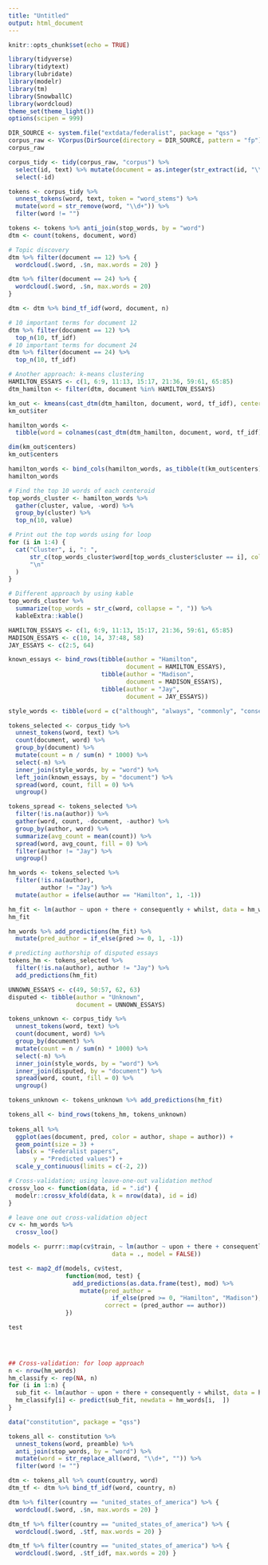 ```yaml
---
title: "Untitled"
output: html_document
---
```


```r
knitr::opts_chunk$set(echo = TRUE)
```

```r
library(tidyverse)
library(tidytext)
library(lubridate)
library(modelr)
library(tm)
library(SnowballC)
library(wordcloud)
theme_set(theme_light())
options(scipen = 999)
```

```r
DIR_SOURCE <- system.file("extdata/federalist", package = "qss")
corpus_raw <- VCorpus(DirSource(directory = DIR_SOURCE, pattern = "fp"))
corpus_raw
```

```r
corpus_tidy <- tidy(corpus_raw, "corpus") %>% 
  select(id, text) %>% mutate(document = as.integer(str_extract(id, "\\d+"))) %>% 
  select(-id)

tokens <- corpus_tidy %>% 
  unnest_tokens(word, text, token = "word_stems") %>% 
  mutate(word = str_remove(word, "\\d+")) %>% 
  filter(word != "")

tokens <- tokens %>% anti_join(stop_words, by = "word") 
dtm <- count(tokens, document, word)
```

```r
# Topic discovery
dtm %>% filter(document == 12) %>% {
  wordcloud(.$word, .$n, max.words = 20) }

dtm %>% filter(document == 24) %>% {
  wordcloud(.$word, .$n, max.words = 20)
}

dtm <- dtm %>% bind_tf_idf(word, document, n) 

# 10 important terms for document 12
dtm %>% filter(document == 12) %>% 
  top_n(10, tf_idf)
# 10 important terms for document 24
dtm %>% filter(document == 24) %>% 
  top_n(10, tf_idf)
```

```r
# Another approach: k-means clustering
HAMILTON_ESSAYS <- c(1, 6:9, 11:13, 15:17, 21:36, 59:61, 65:85)
dtm_hamilton <- filter(dtm, document %in% HAMILTON_ESSAYS)

km_out <- kmeans(cast_dtm(dtm_hamilton, document, word, tf_idf), centers = 4, nstart = 10)
km_out$iter

hamilton_words <-
  tibble(word = colnames(cast_dtm(dtm_hamilton, document, word, tf_idf)))

dim(km_out$centers)
km_out$centers

hamilton_words <- bind_cols(hamilton_words, as_tibble(t(km_out$centers)))
hamilton_words
```

```r
# Find the top 10 words of each centeroid
top_words_cluster <- hamilton_words %>% 
  gather(cluster, value, -word) %>% 
  group_by(cluster) %>% 
  top_n(10, value) 

# Print out the top words using for loop
for (i in 1:4) {
  cat("Cluster", i, ": ", 
      str_c(top_words_cluster$word[top_words_cluster$cluster == i], collapse = ", "), 
      "\n"
  )
}

# Different approach by using kable
top_words_cluster %>% 
  summarize(top_words = str_c(word, collapse = ", ")) %>% 
  kableExtra::kable()
```

```r
HAMILTON_ESSAYS <- c(1, 6:9, 11:13, 15:17, 21:36, 59:61, 65:85)
MADISON_ESSAYS <- c(10, 14, 37:48, 58)
JAY_ESSAYS <- c(2:5, 64)

known_essays <- bind_rows(tibble(author = "Hamilton", 
                                 document = HAMILTON_ESSAYS), 
                          tibble(author = "Madison", 
                                 document = MADISON_ESSAYS), 
                          tibble(author = "Jay", 
                                 document = JAY_ESSAYS))

style_words <- tibble(word = c("although", "always", "commonly", "consequently", "considerable", "enough", "there", "upon", "while", "whilst"))

tokens_selected <- corpus_tidy %>% 
  unnest_tokens(word, text) %>% 
  count(document, word) %>%
  group_by(document) %>% 
  mutate(count = n / sum(n) * 1000) %>% 
  select(-n) %>% 
  inner_join(style_words, by = "word") %>% 
  left_join(known_essays, by = "document") %>% 
  spread(word, count, fill = 0) %>% 
  ungroup()

tokens_spread <- tokens_selected %>% 
  filter(!is.na(author)) %>% 
  gather(word, count, -document, -author) %>% 
  group_by(author, word) %>% 
  summarize(avg_count = mean(count)) %>% 
  spread(word, avg_count, fill = 0) %>% 
  filter(author != "Jay") %>% 
  ungroup()

hm_words <- tokens_selected %>% 
  filter(!is.na(author), 
         author != "Jay") %>% 
  mutate(author = ifelse(author == "Hamilton", 1, -1)) 

hm_fit <- lm(author ~ upon + there + consequently + whilst, data = hm_words)
hm_fit

hm_words %>% add_predictions(hm_fit) %>% 
  mutate(pred_author = if_else(pred >= 0, 1, -1)) 
```
```r
# predicting authorship of disputed essays
tokens_hm <- tokens_selected %>% 
  filter(!is.na(author), author != "Jay") %>% 
  add_predictions(hm_fit)

UNNOWN_ESSAYS <- c(49, 50:57, 62, 63)
disputed <- tibble(author = "Unknown", 
                   document = UNNOWN_ESSAYS)

tokens_unknown <- corpus_tidy %>% 
  unnest_tokens(word, text) %>% 
  count(document, word) %>%
  group_by(document) %>% 
  mutate(count = n / sum(n) * 1000) %>% 
  select(-n) %>% 
  inner_join(style_words, by = "word") %>% 
  inner_join(disputed, by = "document") %>% 
  spread(word, count, fill = 0) %>% 
  ungroup()

tokens_unknown <- tokens_unknown %>% add_predictions(hm_fit)

tokens_all <- bind_rows(tokens_hm, tokens_unknown)
  
tokens_all %>% 
  ggplot(aes(document, pred, color = author, shape = author)) +
  geom_point(size = 3) +
  labs(x = "Federalist papers", 
       y = "Predicted values") +
  scale_y_continuous(limits = c(-2, 2))
```

```r
# Cross-validation; using leave-one-out validation method
crossv_loo <- function(data, id = ".id") {
  modelr::crossv_kfold(data, k = nrow(data), id = id)
}

# leave one out cross-validation object
cv <- hm_words %>%
  crossv_loo()

models <- purrr::map(cv$train, ~ lm(author ~ upon + there + consequently + whilst,
                             data = ., model = FALSE))

test <- map2_df(models, cv$test,
                function(mod, test) {
                  add_predictions(as.data.frame(test), mod) %>%
                    mutate(pred_author =
                             if_else(pred >= 0, "Hamilton", "Madison"),
                           correct = (pred_author == author))
                })

test


  
```

```r
## Cross-validation: for loop approach
n <- nrow(hm_words)
hm_classify <- rep(NA, n)
for (i in 1:n) {
  sub_fit <- lm(author ~ upon + there + consequently + whilst, data = hm_words[-i,  ])
  hm_classify[i] <- predict(sub_fit, newdata = hm_words[i,  ])
}
```

```r
data("constitution", package = "qss")

tokens_all <- constitution %>% 
  unnest_tokens(word, preamble) %>% 
  anti_join(stop_words, by = "word") %>% 
  mutate(word = str_replace_all(word, "\\d+", "")) %>% 
  filter(word != "")

dtm <- tokens_all %>% count(country, word) 
dtm_tf <- dtm %>% bind_tf_idf(word, country, n)

dtm %>% filter(country == "united_states_of_america") %>% {
  wordcloud(.$word, .$n, max.words = 20) }

dtm_tf %>% filter(country == "united_states_of_america") %>% {
  wordcloud(.$word, .$tf, max.words = 20) }

dtm_tf %>% filter(country == "united_states_of_america") %>% {
  wordcloud(.$word, .$tf_idf, max.words = 20) }
  
```


